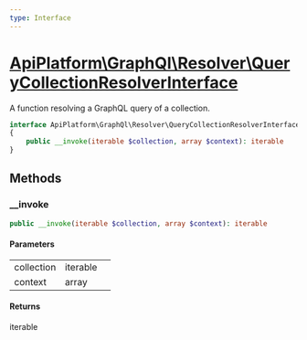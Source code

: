 ```yaml
---
type: Interface
---
```


# [ApiPlatform\GraphQl\Resolver\QueryCollectionResolverInterface](/docs/v3.1/reference/GraphQl/Resolver/QueryCollectionResolverInterface)

A function resolving a GraphQL query of a collection.


```php
interface ApiPlatform\GraphQl\Resolver\QueryCollectionResolverInterface
{
    public __invoke(iterable $collection, array $context): iterable
}
```
## Methods

### __invoke



```php
public __invoke(iterable $collection, array $context): iterable
```

#### Parameters

<table><tbody>
<tr><td>collection</td><td>iterable</td><td></td></tr><tr><td>context</td><td>array</td><td></td></tr>
</tbody>
</table>

#### Returns

iterable

